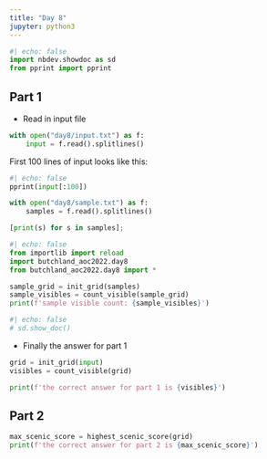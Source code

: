 ```yaml
---
title: "Day 8"
jupyter: python3
---
```


```python
#| echo: false
import nbdev.showdoc as sd
from pprint import pprint
```

## Part 1

* Read in input file 
```python
with open("day8/input.txt") as f:
    input = f.read().splitlines()
```
First 100 lines of input looks like
this:

```python
#| echo: false
pprint(input[:100])
```
```python
with open("day8/sample.txt") as f:
    samples = f.read().splitlines()
```

```python
[print(s) for s in samples];
```


```python
#| echo: false
from importlib import reload
import butchland_aoc2022.day8
from butchland_aoc2022.day8 import *
```

```python
sample_grid = init_grid(samples)
sample_visibles = count_visible(sample_grid)
print(f'sample visible count: {sample_visibles}')
```


```python
#| echo: false
# sd.show_doc()
```

* Finally the answer for part 1

```python
grid = init_grid(input)
visibles = count_visible(grid)

print(f'the correct answer for part 1 is {visibles}')
```

## Part 2


```python
max_scenic_score = highest_scenic_score(grid)
print(f'the correct answer for part 2 is {max_scenic_score}')
```

